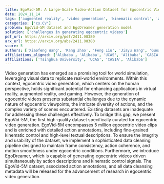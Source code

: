 ```yaml
---
title: EgoVid-5M: A Large-Scale Video-Action Dataset for Egocentric Video Generation
date: 2024_11_14
tags: ['augmented reality', 'video generation', 'kinematic control', 'action annotations', 'gaming', 'dataset', 'data cleaning', 'egocentric video generation', 'virtual reality']
categories: ['cs.CV']
problem: EgoVid-5M dataset and EgoDreamer generation model
solution: ['challenges in generating egocentric videos']
pdf_url: https://arxiv.org/pdf/2411.08380
arx_url: https://arxiv.org/abs/2411.08380
score: 5
authors: ['Xiaofeng Wang', 'Kang Zhao', 'Feng Liu', 'Jiayu Wang', 'Guosheng Zhao', 'Xiaoyi Bao', 'Zheng Zhu', 'Yingya Zhang', 'Xingang Wang']
affiliations_aligned: ['Alibaba', 'Alibaba', 'UCAS', 'Alibaba', 'CASIA', 'CASIA', 'Tsinghua University', 'Alibaba', 'CASIA']
affiliations: ['Tsinghua University', 'UCAS', 'CASIA', 'Alibaba']
---
```



Video generation has emerged as a promising tool for world simulation, leveraging visual data to replicate real-world environments. Within this context, egocentric video generation, which centers on the human perspective, holds significant potential for enhancing applications in virtual reality, augmented reality, and gaming. However, the generation of egocentric videos presents substantial challenges due to the dynamic nature of egocentric viewpoints, the intricate diversity of actions, and the complex variety of scenes encountered. Existing datasets are inadequate for addressing these challenges effectively. To bridge this gap, we present EgoVid-5M, the first high-quality dataset specifically curated for egocentric video generation. EgoVid-5M encompasses 5 million egocentric video clips and is enriched with detailed action annotations, including fine-grained kinematic control and high-level textual descriptions. To ensure the integrity and usability of the dataset, we implement a sophisticated data cleaning pipeline designed to maintain frame consistency, action coherence, and motion smoothness under egocentric conditions. Furthermore, we introduce EgoDreamer, which is capable of generating egocentric videos driven simultaneously by action descriptions and kinematic control signals. The EgoVid-5M dataset, associated action annotations, and all data cleansing metadata will be released for the advancement of research in egocentric video generation.